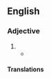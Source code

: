 {{also|topnotch|top notch}}
==English==

===Adjective===
{{en-adj|head=[[top]]-[[notch]]}}

# {{alternative form of|top notch|gloss=of the highest quality|lang=en}}
#* {{quote-journal|lang=en|author=Owen Gibson|title=Is the unthinkable happening – are people finally switching the football off?|url=https://www.theguardian.com/football/2016/oct/24/sky-sports-bt-sport-people-switching-football-off|newspaper={{w|The Guardian}}|city=London|date=24 October 2016|passage=Received wisdom, in the US and the UK, remains that in a fracturing, splintering media landscape '''top-notch''' live sport remains one of the only types of content for which viewers will make an “appointment to view”.}}

====Translations====
{{trans-see|of the highest quality|top notch}}